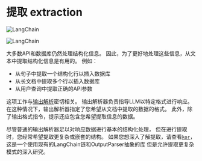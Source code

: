 # 提取 extraction

![LangChain](https://pica.zhimg.com/50/v2-56e8bbb52aa271012541c1fe1ceb11a2_r.gif 'LangChain中文网')


![LangChain](https://pica.zhimg.com/50/v2-56e8bbb52aa271012541c1fe1ceb11a2_r.gif 'LangChain中文网')



大多数API和数据库仍然处理结构化信息。
因此，为了更好地处理这些信息，从文本中提取结构化信息是有用的。
例如：

- 从句子中提取一个结构化行以插入数据库
- 从长文档中提取多个行以插入数据库
- 从用户查询中提取正确的API参数

这项工作与[输出解析](/docs/modules/prompts/output_parsers.html)密切相关。
输出解析器负责指导LLM以特定格式进行响应。
在这种情况下，输出解析器指定了您希望从文档中提取的数据的格式。
此外，除了输出格式指令，提示还应包含您希望提取信息的数据。

尽管普通的输出解析器足以对响应数据进行基本的结构化处理，
但在进行提取时，您经常希望提取更复杂或嵌套的结构。
如果您想深入了解提取，请查看[`kor`](https://eyurtsev.github.io/kor/)，
这是一个使用现有的LangChain链和OutputParser抽象的库
但是允许提取更复杂模式的深入研究。
